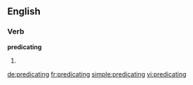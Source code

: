 ==English==

===Verb===
'''predicating'''

# {{present participle of|predicate}}

[[de:predicating]]
[[fr:predicating]]
[[simple:predicating]]
[[vi:predicating]]